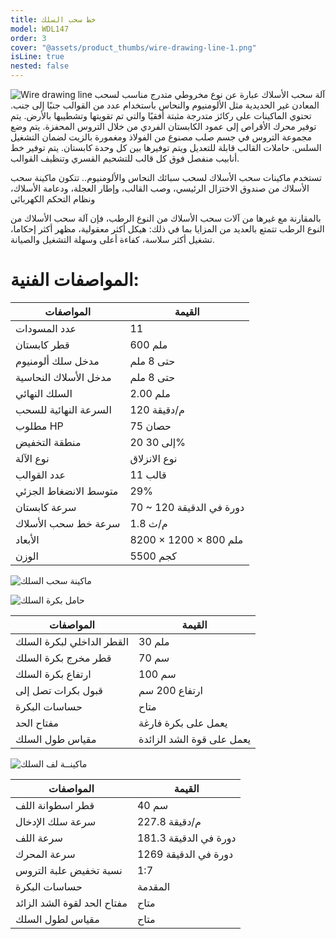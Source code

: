 ```yaml
---
title: خط سحب السلك
model: WDL147
order: 3
cover: "@assets/product_thumbs/wire-drawing-line-1.png"
isLine: true
nested: false
---
```



![Wire drawing line](@assets/article_images/wire-drawing-line-1/wire-drawing-line-1_01.png)
آلة سحب الأسلاك عبارة عن نوع مخروطي متدرج مناسب لسحب المعادن غير الحديدية مثل الألومنيوم والنحاس باستخدام عدد من القوالب جنبًا إلى جنب. تحتوي الماكينات على ركائز متدرجة مثبتة أفقيًا والتي تم تقويتها وتشطيبها بالأرض. يتم توفير محرك الأقراص إلى عمود الكابستان الفردي من خلال التروس المحفزة. يتم وضع مجموعة التروس في جسم صلب مصنوع من الفولاذ ومغمورة بالزيت لضمان التشغيل السلس. حاملات القالب قابلة للتعديل ويتم توفيرها بين كل وحدة كابستان. يتم توفير خط أنابيب منفصل فوق كل قالب للتشحيم القسري وتنظيف القوالب.

تستخدم ماكينات سحب الأسلاك لسحب سبائك النحاس والألومنيوم.. تتكون ماكينة سحب الأسلاك من صندوق الاختزال الرئيسي، وصب القالب، وإطار العجلة، ودعامة الأسلاك، ونظام التحكم الكهربائي

بالمقارنة مع غيرها من آلات سحب الأسلاك من النوع الرطب، فإن آلة سحب الأسلاك من النوع الرطب تتمتع بالعديد من المزايا بما في ذلك: هيكل أكثر معقولية، مظهر أكثر إحكاما، تشغيل أكثر سلاسة، كفاءة أعلى وسهلة التشغيل والصيانة.

# المواصفات الفنية:

| المواصفات               | القيمة                   |
| ----------------------- | ------------------------ |
| عدد المسودات            | 11                       |
| قطر كابستان             | 600 ملم                  |
| مدخل سلك ألومنيوم       | حتى 8 ملم                |
| مدخل الأسلاك النحاسية   | حتى 8 ملم                |
| السلك النهائي           | 2.00 ملم                 |
| السرعة النهائية للسحب   | 120 م/دقيقة              |
| مطلوب HP                | 75 حصان                  |
| منطقة التخفيض           | 20 إلى 30%               |
| نوع الآلة               | نوع الانزلاق             |
| عدد القوالب             | 11 قالب                  |
| متوسط ​​الانضغاط الجزئي | 29%                      |
| سرعة كابستان            | 70 ~ 120 دورة في الدقيقة |
| سرعة خط سحب الأسلاك     | 1.8 م/ث                  |
| الأبعاد                 | 8200 × 1200 × 800 ملم    |
| الوزن                   | 5500 كجم                 |

![ ماكينة سحب السلك](@assets/article_images/wire-drawing-line-1/wire-drawing-line-1_02.png)

<a href="/ar/products/ar/wire-stand">
	<ProductHead title="حامل بكرة السلك" model="WS071" />
</a>

![حامل بكرة السلك](@assets/article_images/wire-drawing-line-1/wire-drawing-line-1_03.png)

| المواصفات                 | القيمة                    |
| ------------------------- | ------------------------- |
| القطر الداخلي لبكرة السلك | 30 ملم                    |
| قطر مخرج بكرة السلك       | 70 سم                     |
| ارتفاع بكرة السلك         | 100 سم                    |
| قبول بكرات تصل إلى        | ارتفاع 200 سم             |
| حساسات البكرة             | متاح                      |
| مفتاح الحد                | يعمل على بكرة فارغة       |
| مقياس طول السلك           | يعمل على قوة الشد الزائدة |

<a href="/ar/products/ar/static-coiler">
	<ProductHead title="ماكينــة لف السلك" model="SC075" />
</a>

![ماكينــة لف السلك](@assets/article_images/wire-drawing-line-1/wire-drawing-line-1_04.png)

| المواصفات                   | القيمة                |
| --------------------------- | --------------------- |
| قطر اسطوانة اللف            | 40 سم                 |
| سرعة سلك الإدخال            | 227.8 م/دقيقة         |
| سرعة اللف                   | 181.3 دورة في الدقيقة |
| سرعة المحرك                 | 1269 دورة في الدقيقة  |
| نسبة تخفيض علبة التروس      | 1:7                   |
| حساسات البكرة               | المقدمة               |
| مفتاح الحد لقوة الشد الزائد | متاح                  |
| مقياس لطول السلك            | متاح                  |
